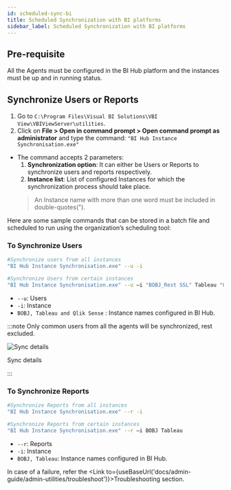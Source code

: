 ```yaml
---
id: scheduled-sync-bi
title: Scheduled Synchronization with BI platforms
sidebar_label: Scheduled Synchronization with BI platforms
---
```



## Pre-requisite

All the Agents must be configured in the BI Hub platform and the instances must be up and in running status.

## Synchronize Users or Reports

1. Go to `C:\Program Files\Visual BI Solutions\VBI View\VBIViewServer\utilities`.
2. Click on **File > Open in command prompt > Open command prompt as administrator** and type the command: `"BI Hub Instance Synchronisation.exe"`

* The command accepts 2 parameters:
   1. **Synchronization option**: It can either be Users or Reports to synchronize users and reports respectively.
   1. **Instance list**: List of configured Instances for which the synchronization process should take place.
   > An Instance name with more than one word must be included in double-quotes(").

Here are some sample commands that can be stored in a batch file and scheduled to run using the organization’s scheduling tool:

### To Synchronize Users

```bash
#Synchronize users from all instances
"BI Hub Instance Synchronisation.exe" --u -i

#Synchronize Users from certain instances
"BI Hub Instance Synchronisation.exe" --u –i "BOBJ_Rest SSL" Tableau "QlikSense SSL"
```

* `--u`: Users
* `-i`: Instance
* `BOBJ, Tableau and Qlik Sense` : Instance names configured in BI Hub.

:::note
Only common users from all the agents will be synchronized, rest excluded.
  <div class="center">
    <Zoom>
      <img alt="Sync details" src={useBaseUrl('doc-images/admin-guide/admin-utilities/agents-users-sync.png')}/>
    </Zoom>
    <p>Sync details</p>
  </div>
:::

### To Synchronize Reports

```bash
#Synchronize Reports from all instances
"BI Hub Instance Synchronisation.exe" --r -i

#Synchronize Reports from certain instances
"BI Hub Instance Synchronisation.exe" --r –i BOBJ Tableau
```

* `--r`: Reports
* `-i`: Instance
* `BOBJ, Tableau`: Instance names configured in BI Hub.

In case of a failure, refer the <Link to={useBaseUrl('docs/admin-guide/admin-utilities/troubleshoot')}>Troubleshooting</Link> section.
